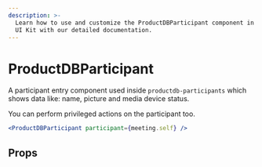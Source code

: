 ```yaml
---
description: >-
  Learn how to use and customize the ProductDBParticipant component in ProductDB's React
  UI Kit with our detailed documentation.
---
```


# ProductDBParticipant

A participant entry component used inside `productdb-participants` which shows data like:
name, picture and media device status.

You can perform privileged actions on the participant too.

```jsx live
<ProductDBParticipant participant={meeting.self} />
```

## Props

<PropsTable of="productdb-participant" />

<head>
  <title>React UI Kit ProductDBParticipant</title>
</head>
